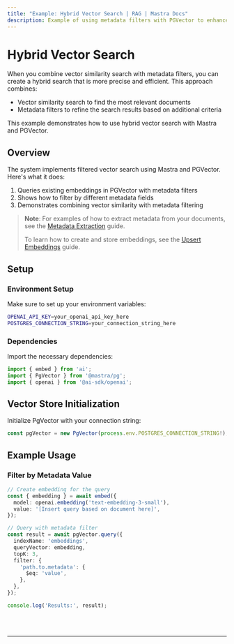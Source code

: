 ```yaml
---
title: "Example: Hybrid Vector Search | RAG | Mastra Docs"
description: Example of using metadata filters with PGVector to enhance vector search results in Mastra.
---
```



# Hybrid Vector Search

When you combine vector similarity search with metadata filters, you can create a hybrid search that is more precise and efficient.
This approach combines:

- Vector similarity search to find the most relevant documents
- Metadata filters to refine the search results based on additional criteria

This example demonstrates how to use hybrid vector search with Mastra and PGVector.

## Overview

The system implements filtered vector search using Mastra and PGVector. Here's what it does:

1. Queries existing embeddings in PGVector with metadata filters
2. Shows how to filter by different metadata fields
3. Demonstrates combining vector similarity with metadata filtering

> **Note**: For examples of how to extract metadata from your documents, see the [Metadata Extraction](./metadata-extraction) guide.
> 
> To learn how to create and store embeddings, see the [Upsert Embeddings](/examples/rag/upsert/upsert-embeddings) guide.

## Setup

### Environment Setup

Make sure to set up your environment variables:

```bash filename=".env"
OPENAI_API_KEY=your_openai_api_key_here
POSTGRES_CONNECTION_STRING=your_connection_string_here
```

### Dependencies

Import the necessary dependencies:

```typescript copy showLineNumbers filename="src/index.ts"
import { embed } from 'ai';
import { PgVector } from '@mastra/pg';
import { openai } from '@ai-sdk/openai';
```

## Vector Store Initialization

Initialize PgVector with your connection string:

```typescript copy showLineNumbers{4} filename="src/index.ts"
const pgVector = new PgVector(process.env.POSTGRES_CONNECTION_STRING!);
```

## Example Usage

### Filter by Metadata Value

```typescript copy showLineNumbers{6} filename="src/index.ts"
// Create embedding for the query
const { embedding } = await embed({
  model: openai.embedding('text-embedding-3-small'),
  value: '[Insert query based on document here]',
});

// Query with metadata filter
const result = await pgVector.query({
  indexName: 'embeddings',
  queryVector: embedding,
  topK: 3,
  filter: {
    'path.to.metadata': {
      $eq: 'value',
    },
  },
});

console.log('Results:', result);
```

<br />
<br />
<hr className="dark:border-[#404040] border-gray-300" />
<br />
<br />
<GithubLink
  link={
    "https://github.com/mastra-ai/mastra/blob/main/examples/basics/rag/hybrid-vector-search"
  }
/>
